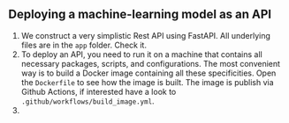 :::{.callout-tip collapse="true" icon=false}
## Deploying a machine-learning model as an API

::::{.incremental}
1. We construct a very simplistic Rest API using FastAPI. All underlying files are in the `app` folder. Check it.
2. To deploy an API, you need to run it on a machine that contains all necessary packages, scripts, and configurations. The most convenient way is to build a Docker image containing all these specificities. Open the `Dockerfile` to see how the image is built. The image is publish via Github Actions, if interested have a look to `.github/workflows/build_image.yml`.
3. 
::::

:::
